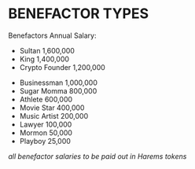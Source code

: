 
# BENEFACTOR TYPES
Benefactors Annual Salary:

<Row className="py-2">
<Col className="offset-1 no-child-margin" sm={5} xs={10}>

- Sultan 1,600,000
- King 1,400,000
- Crypto Founder 1,200,000

</Col>
<Col className="offset-1 offset-sm-0" sm={5} xs={10}>

- Businessman 1,000,000
- Sugar Momma 800,000
- Athlete 600,000
- Movie Star 400,000
- Music Artist 200,000
- Lawyer 100,000
- Mormon 50,000
- Playboy 25,000

</Col>

<Col className="offset-1" xs={10}>

*all benefactor salaries to be paid out in Harems tokens*

</Col>
</Row>
